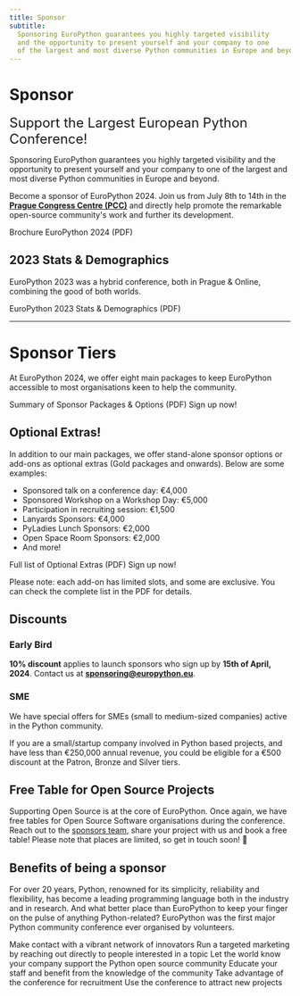 ```yaml
---
title: Sponsor
subtitle:
  Sponsoring EuroPython guarantees you highly targeted visibility
  and the opportunity to present yourself and your company to one
  of the largest and most diverse Python communities in Europe and beyond.
---
```


# Sponsor

<font size="+2.5">Support the Largest European Python Conference!</font>

Sponsoring EuroPython guarantees you highly targeted visibility and the
opportunity to present yourself and your company to one of the largest and most
diverse Python communities in Europe and beyond.

Become a sponsor of EuroPython 2024. Join us from July 8th to 14th in the
**[Prague Congress Centre (PCC)](https://www.praguecc.cz/en/homepage)** and
directly help promote the remarkable open-source community's work and
further its development.

<YouTube id="oW8FHL4PiuI" />

<ButtonWithTitle title="Ready to become a sponsor and join us in Prague?" text="Sign Up Now!" href="https://forms.gle/ieK9LwdoRyDU4Z9a7" />

<div class="text-center mt-4">
<ButtonLink href="https://drive.google.com/file/d/17cZwOIIvC9g5PUPwn0WjFxilp0hNAJKI/view">Brochure EuroPython 2024 (PDF)</ButtonLink>
</div>

## 2023 Stats & Demographics

EuroPython 2023 was a hybrid conference, both in Prague & Online,
combining the good of both worlds.

<div class="text-left [&>*]:mr-8 [&>*]:mb-2">
<ButtonLink href="https://drive.google.com/file/d/19kjdiSNDpK1COz2qYgJKMGUfa5Wzft5c/view?usp=sharing">EuroPython 2023 Stats & Demographics (PDF)</ButtonLink>
</div>

---
 # Sponsor Tiers

At EuroPython 2024, we offer eight main packages to keep EuroPython
accessible to most organisations keen to help the community.

<div class="text-left [&>*]:mr-8 [&>*]:mb-2 mb-12">
<ButtonLink href="https://drive.google.com/file/d/1KfqnSg-l1D5bUouj_jxMtqgugGpJ4rKQ/view">Summary of Sponsor Packages & Options (PDF)</ButtonLink>
<ButtonLink href="https://forms.gle/ieK9LwdoRyDU4Z9a7">Sign up now!</ButtonLink>
</div>

<SponsorTiers />

## Optional Extras!

In addition to our main packages, we offer stand-alone sponsor options or
add-ons as optional extras (Gold packages and onwards). Below are some examples:

- Sponsored talk on a conference day: €4,000
- Sponsored Workshop on a Workshop Day: €5,000
- Participation in recruiting session: €1,500
- Lanyards Sponsors: €4,000
- PyLadies Lunch Sponsors: €2,000
- Open Space Room Sponsors: €2,000
- And more!

<div class="text-left space-x-8">
<ButtonLink href="https://drive.google.com/file/d/1KfqnSg-l1D5bUouj_jxMtqgugGpJ4rKQ/view">Full list of Optional Extras (PDF)</ButtonLink>
<ButtonLink href="https://forms.gle/ieK9LwdoRyDU4Z9a7">Sign up now!</ButtonLink>
</div>

Please note: each add-on has limited slots, and some are exclusive.
You can check the complete list in the PDF for details.

## Discounts

### Early Bird

**10% discount** applies to launch sponsors who sign up by **15th of April, 2024**.
Contact us at **[sponsoring@europython.eu](mailto:sponsoring@europython.eu)**.

### SME

We have special offers for SMEs (small to medium-sized companies) active in the
Python community.

If you are a small/startup company involved in Python based projects, and have
less than €250,000 annual revenue, you could be eligible for a €500 discount
at the Patron, Bronze and Silver tiers.

## Free Table for Open Source Projects

Supporting Open Source is at the core of EuroPython. Once again, we have free
tables for Open Source Software organisations during the conference. Reach out to the
[sponsors team](mailto:sponsoring@europython.eu), share your project with us and
book a free table! Please note that places are limited, so get in touch soon! 🐍


## Benefits of being a sponsor

For over 20 years, Python, renowned for its simplicity, reliability and
flexibility, has become a leading programming language both in the industry and
in research. And what better place than EuroPython to keep your finger on the
pulse of anything Python-related? EuroPython was the first major Python
community conference ever organised by volunteers.


<BenefitsList>
  <BenefitItem icon="network" title="Socialise">Make contact with a vibrant network of innovators</BenefitItem>
  <BenefitItem icon="target" title="Target">Run a targeted marketing by reaching out directly to people interested in a topic</BenefitItem>
  <BenefitItem icon="award" title="Community Cultivation">Let the world know your company support the Python open source community</BenefitItem>
  <BenefitItem icon="transfer" title="Know-How Transfer">Educate your staff and benefit from the knowledge of the community</BenefitItem>
  <BenefitItem icon="headhunt" title="Head Hunting">Take advantage of the conference for recruitment</BenefitItem>
  <BenefitItem icon="rocket" title="New Business">Use the conference to attract new projects</BenefitItem>
</BenefitsList>

